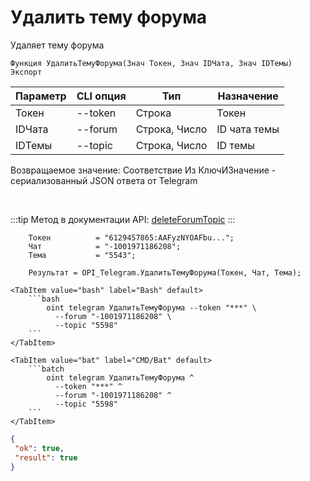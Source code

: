 ﻿---
sidebar_position: 6
---


# Удалить тему форума
 Удаляет тему форума



`Функция УдалитьТемуФорума(Знач Токен, Знач IDЧата, Знач IDТемы) Экспорт`

  | Параметр | CLI опция | Тип | Назначение |
  |-|-|-|-|
  | Токен | --token | Строка | Токен |
  | IDЧата | --forum | Строка, Число | ID чата темы |
  | IDТемы | --topic | Строка, Число | ID темы |

  
  Возвращаемое значение:   Соответствие Из КлючИЗначение - сериализованный JSON ответа от Telegram

<br/>

:::tip
Метод в документации API: [deleteForumTopic](https://core.telegram.org/bots/api#deleteforumtopic)
:::
<br/>


```bsl title="Пример кода"
    Токен          = "6129457865:AAFyzNYOAFbu...";
    Чат            = "-1001971186208";
    Тема           = "5543";

    Результат = OPI_Telegram.УдалитьТемуФорума(Токен, Чат, Тема);
```
    

 <Tabs>
  
    <TabItem value="bash" label="Bash" default>
        ```bash
            oint telegram УдалитьТемуФорума --token "***" \
              --forum "-1001971186208" \
              --topic "5598"
        ```
    </TabItem>
  
    <TabItem value="bat" label="CMD/Bat" default>
        ```batch
            oint telegram УдалитьТемуФорума ^
              --token "***" ^
              --forum "-1001971186208" ^
              --topic "5598"
        ```
    </TabItem>
</Tabs>


```json title="Результат"
{
 "ok": true,
 "result": true
}
```
